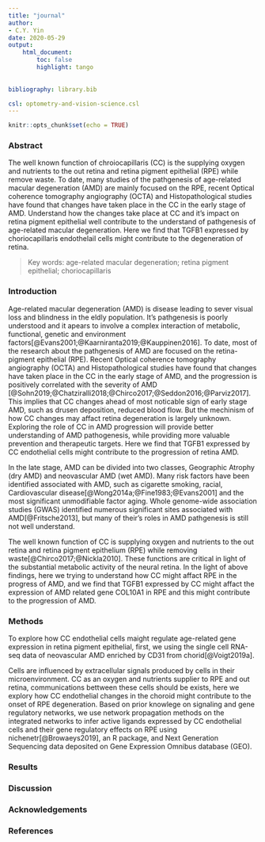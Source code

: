```yaml
---
title: "journal"
author: 
- C.Y. Yin
date: 2020-05-29
output: 
    html_document:
        toc: false
        highlight: tango
        
        
bibliography: library.bib  

csl: optometry-and-vision-science.csl
---
```


```r
knitr::opts_chunk$set(echo = TRUE)
```


### Abstract    
The well known function of chroiocapillaris (CC) is the supplying oxygen and nutrients to the out retina and retina pigment epithelial (RPE) while remove waste. To date, many studies of the pathgenesis of age-related macular degeneration (AMD) are mainly focused on the RPE, recent Optical coherence tomography angiography (OCTA) and Histopathological studies have found that changes have taken place in the CC in the early stage of AMD. Understand how the changes take place at CC and it's impact on retina pigment epithelial well contribute to the understand of pathgenesis of age-related macular degeneration. Here we find that TGFB1 expressed by choriocapillaris endothelail cells might contribute to the degeneration of retina.  

> Key words: age-related macular degeneration; retina pigment epithelial; choriocapillaris  


### Introduction  
Age-related macular degeneration (AMD) is disease leading to sever visual loss and blindness in the eldly population. It's pathgenesis is poorly understood and it apears to involve a complex interaction of metabolic, functional, genetic and environment factors[@Evans2001;@Kaarniranta2019;@Kauppinen2016]. To date, most of the research about the pathgenesis of AMD are focused on the retina-pigment epithelial (RPE). Recent Optical coherence tomography angiography (OCTA) and Histopathological studies have found that changes have taken place in the CC in the early stage of AMD, and the progression is positively correlated with the severity of AMD [@Sohn2019;@Chatziralli2018;@Chirco2017;@Seddon2016;@Parviz2017]. This implies that CC changes ahead of most noticable sign of early stage AMD, such as drusen deposition, reduced blood flow. But the mechinism of how CC changes may affact retina degeneration is largely unknown. Exploring the role of CC in AMD progression will provide better understanding of AMD pathogenesis, while providing more valuable prevention and therapeutic targets. Here we find that TGFB1 expressed by CC endothelial cells might contribute to the progression of retina AMD.  



In the late stage, AMD can be divided into two classes, Geographic Atrophy (dry AMD) and neovascular AMD (wet AMD). Many risk factors have been identified associated with AMD, such as cigarette smoking, racial, Cardiovascular disease[@Wong2014a;@Fine1983;@Evans2001] and the most significant unmodifiable factor aging. Whole genome-wide association studies (GWAS) identified numerous significant sites associated with AMD[@Fritsche2013], but many of their's roles in AMD pathgenesis is still not well understand.  

The well known function of CC is supplying oxygen and nutrients to the out retina and retina pigment epithelium (RPE) while removing waste[@Chirco2017;@Nickla2010]. These functions are critical in light of the substantial metabolic activity of the neural retina. In the light of above findings, here we trying to understand how CC might affact RPE in the progress of AMD, and we find that TGFB1 expressed by CC might affact the expression of AMD related gene COL10A1 in RPE and this might contribute to the progression of AMD.  


### Methods  
To explore how CC endothelial cells maight regulate age-related gene expression in retina pigment epithelial, first, we using the single cell RNA-seq data of neovascular AMD enriched by CD31 from chorid[@Voigt2019a]. 

Cells are influenced by extracellular signals produced by cells in their microenvironment. CC as an oxygen and nutrients supplier to RPE and out retina, communications bettween these cells should be exists, here we explory how CC endothelial changes in the choroid might contribute to the onset of RPE degeneration. Based on prior knowlege on signaling and gene regulatory networks, we use network propagation methods on the integrated networks to infer active ligands expressed by CC endothelial cells and their gene regulatory effects on RPE using nichenetr[@Browaeys2019], an R package, and Next Generation Sequencing data deposited on Gene Expression Omnibus database (GEO).  


### Results    





### Discussion  



### Acknowledgements   




### References  

